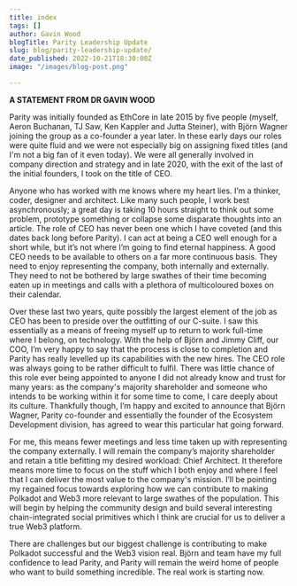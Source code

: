 ```yaml
---
title: index
tags: []
author: Gavin Wood
blogTitle: Parity Leadership Update
slug: blog/parity-leadership-update/
date_published: 2022-10-21T18:30:00Z
image: "/images/blog-post.png"

---
```

**A STATEMENT FROM DR GAVIN WOOD**

Parity was initially founded as EthCore in late 2015 by five people (myself, Aeron Buchanan, TJ Saw, Ken Kappler and Jutta Steiner), with Björn Wagner joining the group as a co-founder a year later. In these early days our roles were quite fluid and we were not especially big on assigning fixed titles (and I'm not a big fan of it even today). We were all generally involved in company direction and strategy and in late 2020, with the exit of the last of the initial founders, I took on the title of CEO.

Anyone who has worked with me knows where my heart lies. I’m a thinker, coder, designer and architect. Like many such people, I work best asynchronously; a great day is taking 10 hours straight to think out some problem, prototype something or collapse some disparate thoughts into an article. The role of CEO has never been one which I have coveted (and this dates back long before Parity). I can act at being a CEO well enough for a short while, but it’s not where I’m going to find eternal happiness. A good CEO needs to be available to others on a far more continuous basis. They need to enjoy representing the company, both internally and externally. They need to not be bothered by large swathes of their time becoming eaten up in meetings and calls with a plethora of multicoloured boxes on their calendar.

Over these last two years, quite possibly the largest element of the job as CEO has been to preside over the outfitting of our C-suite. I saw this essentially as a means of freeing myself up to return to work full-time where I belong, on technology. With the help of Björn and Jimmy Cliff, our COO, I’m very happy to say that the process is close to completion and Parity has really levelled up its capabilities with the new hires. The CEO role was always going to be rather difficult to fulfil. There was little chance of this role ever being appointed to anyone I did not already know and trust for many years: as the company's majority shareholder and someone who intends to be working within it for some time to come, I care deeply about its culture. Thankfully though, I’m happy and excited to announce that Björn Wagner, Parity co-founder and essentially the founder of the Ecosystem Development division, has agreed to wear this particular hat going forward.

For me, this means fewer meetings and less time taken up with representing the company externally. I will remain the company’s majority shareholder and retain a title befitting my desired workload: Chief Architect. It therefore means more time to focus on the stuff which I both enjoy and where I feel that I can deliver the most value to the company's mission. I’ll be pointing my regained focus towards exploring how we can contribute to making Polkadot and Web3 more relevant to large swathes of the population. This will begin by helping the community design and build several interesting chain-integrated social primitives which I think are crucial for us to deliver a true Web3 platform.

There are challenges but our biggest challenge is contributing to make Polkadot successful and the Web3 vision real. Björn and team have my full confidence to lead Parity, and Parity will remain the weird home of people who want to build something incredible. The real work is starting now.